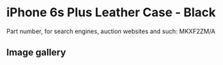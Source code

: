 # iPhone 6s Plus Leather Case - Black

Part number, for search engines, auction websites and such: MKXF2ZM/A

## Image gallery

<div style={{ width: "768px" }}>
  <GalleryComponent
    images={[
      {
        original: "/everysource/MKXF2",
        thumbnail: "/everypreview/MKXF2",
      },
      {
        original: "/everysource/MKXF2_AV1_GOLD",
        thumbnail: "/everypreview/MKXF2_AV1_GOLD",
      },
      {
        original: "/everysource/MKXF2_AV1_SILVER",
        thumbnail: "/everypreview/MKXF2_AV1_SILVER",
      },
      {
        original: "/everysource/MKXF2_AV1_SPACE_GRAY",
        thumbnail: "/everypreview/MKXF2_AV1_SPACE_GRAY",
      }
    ]}
  />
</div>